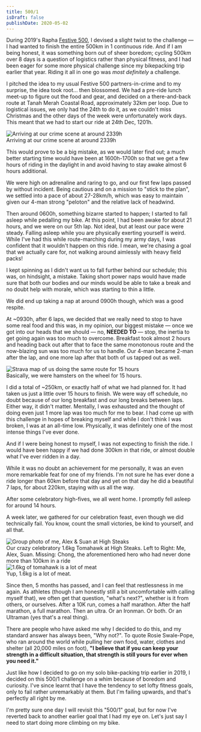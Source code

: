 ```yaml
---
title: 500/1
isDraft: false
publishDate: 2020-05-02
---
```



During 2019's Rapha [Festive 500](https://www.rapha.cc/gb/en/stories/festive-500), I devised a slight twist to the challenge — I had wanted to finish the entire 500km in 1 continuous ride. And if I am being honest, it was something born out of sheer boredom; cycling 500km over 8 days is a question of logistics rather than physical fitness, and I had been eager for some more physical challenge since my bikepacking trip earlier that year. Riding it all in one go was *most definitely* a challenge.

I pitched the idea to my usual Festive 500 partners-in-crime and to my surprise, the idea took root... then blossomed. We had a pre-ride lunch meet-up to figure out the food and gear, and decided on a there-and-back route at Tanah Merah Coastal Road, approximately 32km per loop. Due to logistical issues, we only had the 24th to do it, as we couldn't miss Christmas and the other days of the week were unfortunately work days. This meant that we had to start our ride at 24th Dec, 1201h. 

<Image src={photo1} alt="Arriving at our crime scene at around 2339h" class="ultrawide" />
<figcaption>Arriving at our crime scene at around 2339h</figcaption>

This would prove to be a big mistake, as we would later find out; a much better starting time would have been at 1600h-1700h so that we get a few hours of riding in the daylight in and avoid having to stay awake almost 6 hours additional.

We were high on adrenaline and raring to go, and our first few laps passed by without incident. Being cautious and on a mission to "stick to the plan", we settled into a pace of about 27-28km/h, which was easy to maintain given our 4-man strong "peloton" and the relative lack of headwind. 

Then around 0600h, something bizarre started to happen; I started to fall asleep while pedalling my bike. At this point, I had been awake for about 21 hours, and we were on our 5th lap. Not ideal, but at least our pace were steady. Falling asleep while you are physically exerting yourself is weird. While I've had this while route-marching during my army days, I was confident that it wouldn't happen on this ride. I mean, we're chasing a goal that we actually care for, not walking around aimlessly with heavy field packs!

I kept spinning as I didn't want us to fall further behind our schedule; this was, on hindsight, a mistake. Taking short power naps would have made sure that both our bodies and our minds would be able to take a break and no doubt help with morale, which was starting to thin a little.

We did end up taking a nap at around 0900h though, which was a good respite.

At ~0930h, after 6 laps, we decided that we really need to stop to have some real food and this was, in my opinion, our biggest mistake — once we got into our heads that we should — no, **NEEDED TO** — stop, the inertia to get going again was too much to overcome. Breakfast took almost 2 hours and heading back out after that to face the same monotonous route and the now-blazing sun was too much for us to handle. Our 4-man became 2-man after the lap, and one more lap after that both of us tapped out as well.

<Image src={photo2} alt="Strava map of us doing the same route for 15 hours" class="ultrawide" />
<figcaption>Basically, we were hamsters on the wheel for 15 hours.</figcaption>

I did a total of ~250km, or exactly half of what we had planned for. It had taken us just a little over 15 hours to finish. We were way off schedule, no doubt because of our long breakfast and our long breaks between laps. Either way, it didn't matter. Mentally, I was exhausted and the thought of doing even just 1 more lap was too much for me to bear. I had come up with this challenge in hopes of breaking myself and while I don't think I was broken, I was at an all-time low. Physically, it was definitely one of the most intense things I've ever done. 

And if I were being honest to myself, I was not expecting to finish the ride. I would have been happy if we had done 300km in that ride, or almost double what I've ever ridden in a day.

While it was no doubt an achievement for me personally, it was an even more remarkable feat for one of my friends. I'm not sure he has ever done a ride longer than 60km before that day and yet on that day he did a beautiful 7 laps, for about 220km, staying with us all the way. 

After some celebratory high-fives, we all went home. I promptly fell asleep for around 14 hours.

A week later, we gathered for our celebration feast, even though we did technically fail. You know, count the small victories, be kind to yourself, and all that.

<Image src={photo3} alt="Group photo of me, Alex & Suan at High Steaks" class="ultrawide" />
<figcaption>Our crazy celebratory 1.6kg Tomahawk at High Steaks. Left to Right: Me, Alex, Suan. Missing: Chong, the aforementioned hero who had never done more than 100km in a ride</figcaption>

<Image src={photo4} alt="1.6kg of tomahawk is a lot of meat" class="ultrawide" />
<figcaption>Yup, 1.6kg is a lot of meat.</figcaption>

Since then, 5 months has passed, and I can feel that restlessness in me again. As athletes (though I am honestly still a bit uncomfortable with calling myself that), we often get that question, "what's next?", whether is it from others, or ourselves. After a 10K run, comes a half marathon. After the half marathon, a full marathon. Then an ultra. Or an Ironman. Or both. Or an Ultraman (yes that's a real thing).

There are people who have asked me why I decided to do this, and my standard answer has always been, "Why not?". To quote Rosie Swale-Pope, who ran around the world while pulling her own food, water, clothes and shelter (all 20,000 miles on foot), **"I believe that if you can keep your strength in a difficult situation, that strength is still yours for ever when you need it."**

Just like how I decided to go on my solo bike-packing trip earlier in 2019, I decided on this 500/1 challenge on a whim because of boredom and curiosity. I've since learnt that I have the tendency to set lofty fitness goals, only to fail rather unremarkably at them. But I'm failing upwards, and that's perfectly all right by me. 

I'm pretty sure one day I will revisit this "500/1" goal, but for now I've reverted back to another earlier goal that I had my eye on. Let's just say I need to start doing more climbing on my bike.